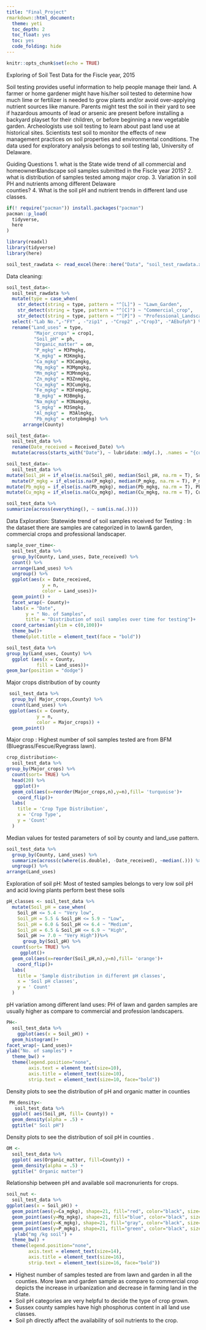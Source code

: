 ```yaml
---
title: "Final_Project"
rmarkdown::html_document:
  theme: yeti
  toc_depth: 2
  toc_float: yes
  toc: yes
  code_folding: hide
---
```


```r
knitr::opts_chunk$set(echo = TRUE)
```
 Exploring  of Soil Test Data for the Fiscle year, 2015

Soil testing provides useful information to help people manage their land. A farmer or home gardener might have his/her soil tested to determine how much lime or fertilizer is needed to grow plants and/or avoid over-applying nutrient sources like manure. Parents might test the soil in their yard to see if hazardous amounts of lead or arsenic are present before installing a backyard playset for their children, or before beginning a new vegetable garden. Archeologists use soil testing to learn about past land use at historical sites. Scientists test soil to monitor the effects of new management practices on soil properties and environmental conditions.
The data used  for  exploratory analysis belongs to soil testing lab,  University of Delaware.

Guiding Questions
1. what is the State wide trend of all commercial and homeowner&landscape soil           samples submitted in the Fiscle year 2015? 
2.  what is distribution of   samples  tested among major crop.
3.  Variation in soil PH and nutrients  among different Delaware  
     counties?
4.  What is the  soil pH and nutrient trends in different land use classes.
      
```r
if(! require("pacman")) install.packages("pacman")
pacman::p_load(
  tidyverse,
  here
)
```
  
```r
 
library(readxl)
library(tidyverse)
library(here)
```
  
```r
soil_test_rawdata <- read_excel(here::here("Data", "soil_test_rawdata.xlsx"))
```
Data cleaning: 
```r
soil_test_data<-
  soil_test_rawdata %>% 
  mutate(type = case_when(
    str_detect(string = type, pattern = "^[L]") ~ "Lawn_Garden",
    str_detect(string = type, pattern = "^[C]") ~ "Commercial_crop",
    str_detect(string = type, pattern = "^[P]") ~ "Professional_Landscaper")) %>% 
  select(-"Lab No.",-"FY" , -"zip1" , -"Crop2" ,-"Crop3", -"AEbufph") %>% 
  rename("Land_uses" = type,
          "Major_crops" = crop1,
          "Soil_pH" = ph,
          "Organic_matter" = om,
          "P_mgkg" = M3Pmgkg,
          "K_mgkg" = M3Kmgkg,
          "Ca_mgkg" = M3Camgkg,
          "Mg_mgkg" = M3Mgmgkg,
          "Mn_mgkg" = M3Mnmgkg,
          "Zn_mgkg" = M3Znmgkg,
          "Cu_mgkg" = M3Cumgkg,
          "Fe_mgkg" = M3Femgkg,
          "B_mgkg" = M3Bmgkg,
          "Na_mgkg" = M3Namgkg,
          "S_mgkg" = M3Smgkg,
          "Al_mgkg" =  M3Almgkg,
          "Pb_mgkg" = etotpbmgkg) %>% 
      arrange(County)
```

```r
soil_test_data<-
  soil_test_data %>% 
  rename(Date_received = Received_Date) %>%  
  mutate(across(starts_with("Date"), ~ lubridate::mdy(.), .names = "{col}"))
```
  
```r
soil_test_data<-
  soil_test_data %>% 
mutate(Soil_pH = if_else(is.na(Soil_pH), median(Soil_pH, na.rm = T), Soil_pH)) %>% 
  mutate(P_mgkg = if_else(is.na(P_mgkg), median(P_mgkg, na.rm = T), P_mgkg)) %>%
mutate(Pb_mgkg = if_else(is.na(Pb_mgkg), median(Pb_mgkg, na.rm = T), Pb_mgkg)) %>% 
mutate(Cu_mgkg = if_else(is.na(Cu_mgkg), median(Cu_mgkg, na.rm = T), Cu_mgkg))
```

```r
soil_test_data %>% 
summarize(across(everything(), ~ sum(is.na(.))))
```
Data Exploration:
Statewide trend  of soil samples received for  Testing : In the dataset there are samples are categorized in to  lawn& garden, commercial crops and professional landscaper.

```r
sample_over_time<-
  soil_test_data %>%
  group_by(County, Land_uses, Date_received) %>% 
  count() %>% 
  arrange(Land_uses) %>% 
  ungroup() %>% 
  ggplot(aes(x = Date_received,
             y = n, 
             color = Land_uses))+
  geom_point() +
  facet_wrap(~ County)+
  labs(x = "Date",
       y = " No. of Samples",
       title = "Distribution of soil samples over time for testing")+
  coord_cartesian(ylim = c(0,100))+
  theme_bw()+
  theme(plot.title = element_text(face = "bold"))


```
 
```r
soil_test_data %>% 
group_by(Land_uses, County) %>% 
  ggplot (aes(x = County,
           fill = Land_uses))+ 
geom_bar(position = "dodge")

```
Major crops  distribution of  by county
```r
 soil_test_data %>% 
  group_by( Major_crops,County) %>%  
  count(Land_uses) %>% 
 ggplot(aes(x = County,
           y = n,
           color = Major_crops)) +
  geom_point()
```
Major crop : Highest number of soil samples tested  are from  BFM (Bluegrass/Fescue/Ryegrass lawn).
```r
crop_distribution<-
  soil_test_data %>% 
group_by(Major_crops) %>%
  count(sort= TRUE) %>% 
  head(20) %>% 
   ggplot()+
  geom_col(aes(x=reorder(Major_crops,n),y=n),fill= 'turquoise')+
    coord_flip()+
  labs(
    title = 'Crop Type Distribution',
    x = 'Crop Type',
    y = 'Count'
  )
```
Median  values for  tested parameters of soil by county and land_use pattern. 
```r
soil_test_data %>%
  group_by(County, Land_uses) %>%
  summarize(across(c(where(is.double), -Date_received), ~median(.))) %>% 
  ungroup() %>% 
arrange(Land_uses)
```
Exploration of soil pH:   Most of tested samples belongs to very low soil pH and acid loving plants perform best these soils
```r
pH_classes <- soil_test_data %>% 
  mutate(Soil_pH = case_when(
    Soil_pH <= 5.4 ~ "Very low",
    Soil_pH = 5.5 & Soil_pH <= 5.9 ~ "Low",
    Soil_pH = 6.0 & Soil_pH <= 6.4 ~ "Medium",
    Soil_pH = 6.5 & Soil_pH <= 6.9 ~ "High",
    Soil_pH >= 7.0 ~ "Very High"))%>% 
      group_by(Soil_pH) %>%
  count(sort= TRUE) %>% 
     ggplot()+
  geom_col(aes(x=reorder(Soil_pH,n),y=n),fill= 'orange')+
    coord_flip()+
  labs(
    title = 'Sample distribution in different pH classes',
    x = 'Soil pH classes',
    y = ' Count'
  ) 
```
pH variation among different land uses: PH of lawn and garden samples are usually higher as compare to commercial and profession landscapers.  
```r
PH<-
  soil_test_data %>%  
    ggplot(aes(x = Soil_pH)) +
  geom_histogram()+
facet_wrap(~ Land_uses)+
ylab("No. of samples") +
  theme_bw() +
  theme(legend.position="none",
        axis.text = element_text(size=10),
        axis.title = element_text(size=10),
        strip.text = element_text(size=10, face="bold"))

```
Density plots to see the distribution of  pH  and organic matter in counties    
```r
 PH_density<-
   soil_test_data %>% 
  ggplot( aes(Soil_pH, fill= County)) +
  geom_density(alpha = .5) +
  ggtitle(" Soil pH")

```
Density plots to see the distribution of soil pH in counties .
```r
OM <-
  soil_test_data %>% 
  ggplot( aes(Organic_matter, fill=County)) +
  geom_density(alpha = .5) +
  ggtitle(" Organic matter")

```
Relationship between pH and available soil macronurients for crops. 
```r
soil_nut <-
  soil_test_data %>% 
ggplot(aes(x = Soil_pH)) +
  geom_point(aes(y=Ca_mgkg), shape=21, fill="red", color="black", size=2, stroke=.5) +
  geom_point(aes(y=Mg_mgkg), shape=21, fill="blue", color="black", size=2, stroke=.5) +
  geom_point(aes(y=K_mgkg), shape=21, fill="gray", color="black", size=2, stroke=.5)+
  geom_point(aes(y=P_mgkg), shape=21, fill="green", color="black", size=2, stroke=.5)+
   ylab("mg /kg soil") +
  theme_bw() +
  theme(legend.position="none",
        axis.text = element_text(size=14),
        axis.title = element_text(size=16),
        strip.text = element_text(size=16, face="bold"))
```
-  Highest number of samples tested are from lawn and garden in all the     
   counties. More lawn and garden sample as compare to commercial crop   
   depicts the increase in urbanization and decrease in farming land in the State.
-  Soil pH categories are very helpful to decide the type of crop grown. 
-  Sussex county samples have high phosphorus content in all land use classes.
-  Soil ph directly affect the availability of soil nutrients to the crop.